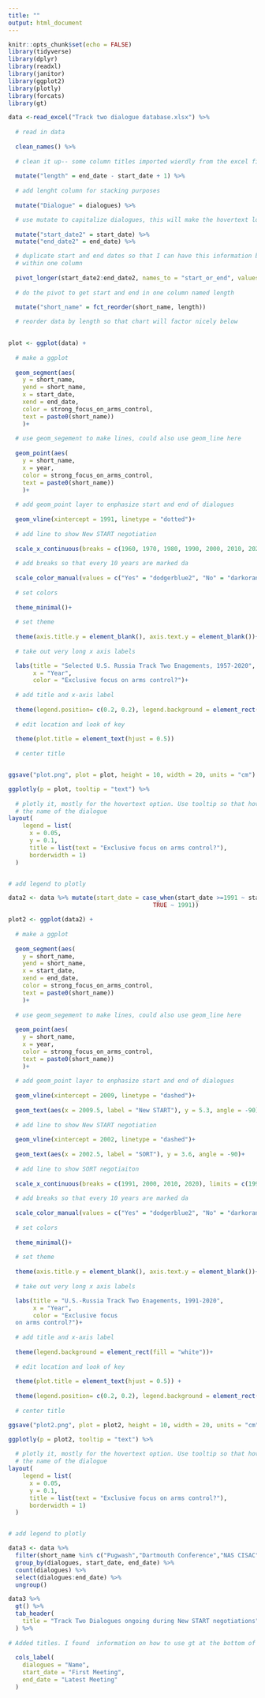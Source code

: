 ```yaml
---
title: ""
output: html_document
---
```


```r
knitr::opts_chunk$set(echo = FALSE)
library(tidyverse)
library(dplyr)
library(readxl)
library(janitor)
library(ggplot2)
library(plotly)
library(forcats)
library(gt)
```

```r

data <-read_excel("Track two dialogue database.xlsx") %>% 
  
  # read in data 
  
  clean_names() %>% 
  
  # clean it up-- some column titles imported wierdly from the excel file 
  
  mutate("length" = end_date - start_date + 1) %>%
  
  # add lenght column for stacking purposes
  
  mutate("Dialogue" = dialogues) %>% 

  # use mutate to capitalize dialogues, this will make the hovertext look nicer 
  
  mutate("start_date2" = start_date) %>% 
  mutate("end_date2" = end_date) %>%

  # duplicate start and end dates so that I can have this information both as separate columns and
  # within one column 
  
  pivot_longer(start_date2:end_date2, names_to = "start_or_end", values_to = "year") %>% 
  
  # do the pivot to get start and end in one column named length 
  
  mutate("short_name" = fct_reorder(short_name, length))

  # reorder data by length so that chart will factor nicely below 
  

```

```r

plot <- ggplot(data) +
  
  # make a ggplot 
  
  geom_segment(aes(
    y = short_name, 
    yend = short_name, 
    x = start_date, 
    xend = end_date, 
    color = strong_focus_on_arms_control, 
    text = paste0(short_name))
    )+
  
  # use geom_segement to make lines, could also use geom_line here
  
  geom_point(aes(
    y = short_name, 
    x = year, 
    color = strong_focus_on_arms_control, 
    text = paste0(short_name))
    )+
  
  # add geom_point layer to enphasize start and end of dialogues  
  
  geom_vline(xintercept = 1991, linetype = "dotted")+
  
  # add line to show New START negotiation
  
  scale_x_continuous(breaks = c(1960, 1970, 1980, 1990, 2000, 2010, 2020))+
  
  # add breaks so that every 10 years are marked da
  
  scale_color_manual(values = c("Yes" = "dodgerblue2", "No" = "darkorange2"))+
  
  # set colors
  
  theme_minimal()+
  
  # set theme 
  
  theme(axis.title.y = element_blank(), axis.text.y = element_blank())+
  
  # take out very long x axis labels 

  labs(title = "Selected U.S. Russia Track Two Enagements, 1957-2020", 
       x = "Year", 
       color = "Exclusive focus on arms control?")+
  
  # add title and x-axis label 
  
  theme(legend.position= c(0.2, 0.2), legend.background = element_rect(fill = "white"))+ 
  
  # edit location and look of key 
  
  theme(plot.title = element_text(hjust = 0.5))
  
  # center title 


ggsave("plot.png", plot = plot, height = 10, width = 20, units = "cm")

ggplotly(p = plot, tooltip = "text") %>%
  
  # plotly it, mostly for the hovertext option. Use tooltip so that hovertext shows 
  # the name of the dialogue 
layout(
    legend = list(
      x = 0.05, 
      y = 0.1, 
      title = list(text = "Exclusive focus on arms control?"), 
      borderwidth = 1)
  )


# add legend to plotly 

```

```r

data2 <- data %>% mutate(start_date = case_when(start_date >=1991 ~ start_date,
                                         TRUE ~ 1991))

plot2 <- ggplot(data2) +
  
  # make a ggplot 
  
  geom_segment(aes(
    y = short_name, 
    yend = short_name, 
    x = start_date, 
    xend = end_date, 
    color = strong_focus_on_arms_control, 
    text = paste0(short_name))
    )+
  
  # use geom_segement to make lines, could also use geom_line here
  
  geom_point(aes(
    y = short_name, 
    x = year, 
    color = strong_focus_on_arms_control, 
    text = paste0(short_name))
    )+
  
  # add geom_point layer to enphasize start and end of dialogues  
  
  geom_vline(xintercept = 2009, linetype = "dashed")+
  
  geom_text(aes(x = 2009.5, label = "New START"), y = 5.3, angle = -90)+
  
  # add line to show New START negotiation
  
  geom_vline(xintercept = 2002, linetype = "dashed")+
  
  geom_text(aes(x = 2002.5, label = "SORT"), y = 3.6, angle = -90)+
  
  # add line to show SORT negotiaiton 
  
  scale_x_continuous(breaks = c(1991, 2000, 2010, 2020), limits = c(1991,2020))+
  
  # add breaks so that every 10 years are marked da
  
  scale_color_manual(values = c("Yes" = "dodgerblue2", "No" = "darkorange2"))+
  
  # set colors
  
  theme_minimal()+
  
  # set theme 
  
  theme(axis.title.y = element_blank(), axis.text.y = element_blank())+
  
  # take out very long x axis labels 

  labs(title = "U.S.-Russia Track Two Enagements, 1991-2020", 
       x = "Year", 
       color = "Exclusive focus
  on arms control?")+
  
  # add title and x-axis label 
  
  theme(legend.background = element_rect(fill = "white"))+ 
  
  # edit location and look of key 
  
  theme(plot.title = element_text(hjust = 0.5)) +
  
  theme(legend.position= c(0.2, 0.2), legend.background = element_rect(fill = "white"))
  
  # center title 
```

```r

ggsave("plot2.png", plot = plot2, height = 10, width = 20, units = "cm")

ggplotly(p = plot2, tooltip = "text") %>%
  
  # plotly it, mostly for the hovertext option. Use tooltip so that hovertext shows 
  # the name of the dialogue 
layout(
    legend = list(
      x = 0.05, 
      y = 0.1, 
      title = list(text = "Exclusive focus on arms control?"), 
      borderwidth = 1)
  )


# add legend to plotly 


```

```r

data3 <- data %>% 
  filter(short_name %in% c("Pugwash","Dartmouth Conference","NAS CISAC", "IPPNW", "Institue on East-West Studies", "IREX", "PONARS", "MIT Science, Tech & Global Security Working Group","Luxembourg Forum", "Ivanov-Talbott-Albright Dialogue", "NDU dialogue", "Nixon center project", "CEIP working group on U.S.-Russia relations")) %>% 
  group_by(dialogues, start_date, end_date) %>% 
  count(dialogues) %>% 
  select(dialogues:end_date) %>% 
  ungroup()

data3 %>% 
  gt() %>% 
  tab_header(
    title = "Track Two Dialogues ongoing during New START negotiations"
  ) %>%
  
# Added titles. I found  information on how to use gt at the bottom of the github gt page. 
  
  cols_label(
    dialogues = "Name",
    start_date = "First Meeting",
    end_date = "Latest Meeting"
  )


```

